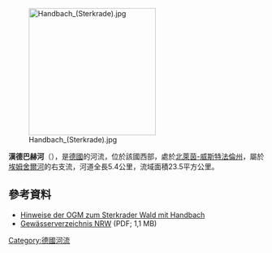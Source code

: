 {{Coord|51|30|44.3|N|6|48|50.5|E|display=title}}
[[Image:Handbach_(Sterkrade).jpg|250px]]

'''漢德巴赫河'''（{{lang-de|Handbach}}），是[[德國|德國]]的河流，位於該國西部，處於[[北萊茵-威斯特法倫州|北萊茵-威斯特法倫州]]，屬於[[埃姆舍爾河|埃姆舍爾河]]的右支流，河道全長5.4公里，流域面積23.5平方公里。

==參考資料==
*[https://web.archive.org/web/20111230092436/http://www.ogm.de/sterkrader_wald.html Hinweise der OGM zum Sterkrader Wald mit Handbach]
* [http://www.lanuv.nrw.de/fileadmin/lanuv/wasser/pdf/Gewaesserverzeichnis%20GSK3C.xls  Gewässerverzeichnis NRW] {{Wayback|url=http://www.lanuv.nrw.de/fileadmin/lanuv/wasser/pdf/Gewaesserverzeichnis%20GSK3C.xls |date=20190808033656 }} (PDF; 1,1 MB)

{{Germany-geo-stub}}
[[Category:德國河流|Category:德國河流]]